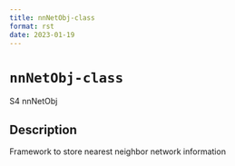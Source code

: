 ```yaml
--- 
title: nnNetObj-class 
format: rst 
date: 2023-01-19 
--- 
```

# `nnNetObj-class`

S4 nnNetObj


## Description

Framework to store nearest neighbor network information


